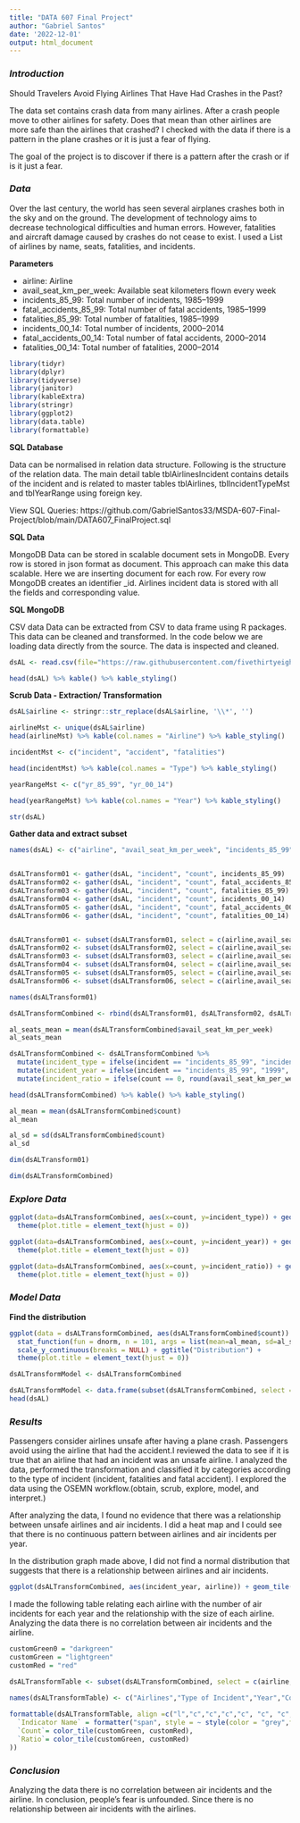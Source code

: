 ---
title: "DATA 607 Final Project"
author: "Gabriel Santos"
date: '2022-12-01'
output: html_document
---

### *Introduction*

Should Travelers Avoid Flying Airlines That Have Had Crashes in the Past?

The data set contains crash data from many airlines. After a crash people move to other airlines for safety. Does that mean than other airlines are more safe than the airlines that crashed? 
I checked with the data if there is a pattern in the plane crashes or it is just a fear of flying.

The goal of the project is to discover if there is a pattern after the crash or if is it just a fear.


### *Data*


Over the last century, the world has seen several airplanes crashes both in the sky and on the ground. The development of technology aims to decrease technological difficulties and human errors. However, fatalities and aircraft damage caused by crashes do not cease to exist.
I used a List of airlines by name, seats, fatalities, and incidents. 


**Parameters**

- airline: Airline 
- avail_seat_km_per_week: Available seat kilometers flown every week
- incidents_85_99: Total number of incidents, 1985–1999
- fatal_accidents_85_99: Total number of fatal accidents, 1985–1999
- fatalities_85_99: Total number of fatalities, 1985–1999
- incidents_00_14: Total number of incidents, 2000–2014
- fatal_accidents_00_14: Total number of fatal accidents, 2000–2014
- fatalities_00_14: Total number of fatalities, 2000–2014

```{r, echo=FALSE}
library(tidyr)
library(dplyr)
library(tidyverse)
library(janitor)
library(kableExtra)
library(stringr)
library(ggplot2)
library(data.table)
library(formattable)
```

**SQL Database**

Data can be normalised in relation data structure. Following is the structure of the relation data. The main detail table tblAirlinesIncident contains details of the incident and is related to master tables tblAirlines, tblIncidentTypeMst and tblYearRange using foreign key.

View SQL Queries: https://github.com/GabrielSantos33/MSDA-607-Final-Project/blob/main/DATA607_FinalProject.sql


**SQL Data**

MongoDB
Data can be stored in scalable document sets in MongoDB. Every row is stored in json format as document. This approach can make this data scalable. Here we are inserting document for each row. For every row MongoDB creates an identifier _id. Airlines incident data is stored with all the fields and corresponding value.

**SQL MongoDB**

CSV data
Data can be extracted from CSV to data frame using R packages. This data can be cleaned and transformed. In the code below we are loading data directly from the source. The data is inspected and cleaned.
```{r}
dsAL <- read.csv(file="https://raw.githubusercontent.com/fivethirtyeight/data/master/airline-safety/airline-safety.csv", header=TRUE, sep=",", stringsAsFactors=FALSE)

head(dsAL) %>% kable() %>% kable_styling()
```
**Scrub Data - Extraction/ Transformation**

```{r}
dsAL$airline <- stringr::str_replace(dsAL$airline, '\\*', '')

airlineMst <- unique(dsAL$airline)
head(airlineMst) %>% kable(col.names = "Airline") %>% kable_styling()
```

```{r}
incidentMst <- c("incident", "accident", "fatalities")

head(incidentMst) %>% kable(col.names = "Type") %>% kable_styling()

```

```{r}
yearRangeMst <- c("yr_85_99", "yr_00_14")

head(yearRangeMst) %>% kable(col.names = "Year") %>% kable_styling()
```

```{r}
str(dsAL)
```
**Gather data and extract subset**

```{r}
names(dsAL) <- c("airline", "avail_seat_km_per_week", "incidents_85_99", "fatal_accidents_85_99", "fatalities_85_99", "incidents_00_14", "fatal_accidents_00_14", "fatalities_00_14")


dsALTransform01 <- gather(dsAL, "incident", "count", incidents_85_99)
dsALTransform02 <- gather(dsAL, "incident", "count", fatal_accidents_85_99)
dsALTransform03 <- gather(dsAL, "incident", "count", fatalities_85_99)
dsALTransform04 <- gather(dsAL, "incident", "count", incidents_00_14)
dsALTransform05 <- gather(dsAL, "incident", "count", fatal_accidents_00_14)
dsALTransform06 <- gather(dsAL, "incident", "count", fatalities_00_14)


dsALTransform01 <- subset(dsALTransform01, select = c(airline,avail_seat_km_per_week,incident,count) )
dsALTransform02 <- subset(dsALTransform02, select = c(airline,avail_seat_km_per_week,incident,count) )
dsALTransform03 <- subset(dsALTransform03, select = c(airline,avail_seat_km_per_week,incident,count) )
dsALTransform04 <- subset(dsALTransform04, select = c(airline,avail_seat_km_per_week,incident,count) )
dsALTransform05 <- subset(dsALTransform05, select = c(airline,avail_seat_km_per_week,incident,count) )
dsALTransform06 <- subset(dsALTransform06, select = c(airline,avail_seat_km_per_week,incident,count) )

names(dsALTransform01)
```

```{r}

dsALTransformCombined <- rbind(dsALTransform01, dsALTransform02, dsALTransform03, dsALTransform04, dsALTransform05, dsALTransform06)

al_seats_mean = mean(dsALTransformCombined$avail_seat_km_per_week)
al_seats_mean
```

```{r}
dsALTransformCombined <- dsALTransformCombined %>% 
  mutate(incident_type = ifelse(incident == "incidents_85_99", "incident", ifelse(incident == "fatal_accidents_85_99", "fatal_accident", ifelse(incident == "fatalities_85_99", "fatalities", ifelse(incident == "incidents_00_14", "incident", ifelse(incident == "fatal_accidents_00_14", "fatal_accident", ifelse(incident == "fatalities_00_14", "fatalities", ""))))))) %>% 
  mutate(incident_year = ifelse(incident == "incidents_85_99", "1999", ifelse(incident == "fatal_accidents_85_99", "1999", ifelse(incident == "fatalities_85_99", "1999", ifelse(incident == "incidents_00_14", "2014", ifelse(incident == "fatal_accidents_00_14", "2014", ifelse(incident == "fatalities_00_14", "2014", ""))))))) %>% 
  mutate(incident_ratio = ifelse(count == 0, round(avail_seat_km_per_week/1000000, 0), round((avail_seat_km_per_week/1000000)/count, 0) ))

head(dsALTransformCombined) %>% kable() %>% kable_styling()
```

```{r}
al_mean = mean(dsALTransformCombined$count)
al_mean
```

```{r}
al_sd = sd(dsALTransformCombined$count)
al_sd
```

```{r}
dim(dsALTransform01)
```

```{r}
dim(dsALTransformCombined)
```
### *Explore Data*

```{r}
ggplot(data=dsALTransformCombined, aes(x=count, y=incident_type)) + geom_point(aes(count, incident_type), color = "blue") + ylab("Type Incident") + xlab("Count") + ggtitle("Type of air incident vs Count") +
  theme(plot.title = element_text(hjust = 0))
```

```{r}
ggplot(data=dsALTransformCombined, aes(x=count, y=incident_year)) + geom_point(aes(count, incident_year), color = "blue") + ylab("Year Incident") + xlab("Count") + ggtitle("Year of incident vs Count") +
  theme(plot.title = element_text(hjust = 0))
```

```{r}
ggplot(data=dsALTransformCombined, aes(x=count, y=incident_ratio)) + geom_line(aes(size=incident_ratio), color = "blue") + ylab("Incident Ratio") + xlab("Count") + ggtitle("Incident Ratio vs Count") +
  theme(plot.title = element_text(hjust = 0))
```
### *Model Data*

**Find the distribution**

```{r}

ggplot(data = dsALTransformCombined, aes(dsALTransformCombined$count)) +
  stat_function(fun = dnorm, n = 101, args = list(mean=al_mean, sd=al_sd), color = 'blue') + ylab("") + xlab("Count") +
  scale_y_continuous(breaks = NULL) + ggtitle("Distribution") +
  theme(plot.title = element_text(hjust = 0))
```

```{r}
dsALTransformModel <- dsALTransformCombined

dsALTransformModel <- data.frame(subset(dsALTransformCombined, select = c(airline,incident_type,count)))
head(dsAL)
```

### *Results*

Passengers consider airlines unsafe after having a plane crash. Passengers avoid using the airline that had the accident.I reviewed the data to see if it is true that an airline that had an incident was an unsafe airline. I analyzed the data, performed the transformation and classified it by categories according to the type of incident (incident, fatalities and fatal accident). I explored the data using the OSEMN workflow.(obtain, scrub, explore, model, and interpret.)

After analyzing the data, I found no evidence that there was a relationship between unsafe airlines and air incidents. I did a heat map and I could see that there is no continuous pattern between airlines and air incidents per year.

In the distribution graph made above, I did not find a normal distribution that suggests that there is a relationship between airlines and air incidents.



```{r}
ggplot(dsALTransformCombined, aes(incident_year, airline)) + geom_tile(aes(fill = count), colour = "white") + scale_fill_gradient(low = "white", high = "darkblue") + theme(text = element_text(size=7), axis.text.x = element_text(angle=90, hjust=1)) + ylab("Airlines") + xlab("Incident Year") + ggtitle("Incidence per Year", subtitle = "Heat map") + theme(plot.title = element_text(hjust = 0))
```
I made the following table relating each airline with the number of air incidents for each year and the relationship with the size of each airline. Analyzing the data there is no correlation between air incidents and the airline.



```{r}
customGreen0 = "darkgreen"
customGreen = "lightgreen"
customRed = "red"

dsALTransformTable <- subset(dsALTransformCombined, select = c(airline,incident_type,incident_year,count,incident_ratio))

names(dsALTransformTable) <- c("Airlines","Type of Incident","Year","Count","Ratio")
  
formattable(dsALTransformTable, align =c("l","c","c","c","c", "c", "c", "c", "r"), list(
  `Indicator Name` = formatter("span", style = ~ style(color = "grey",font.weight = "bold")), 
  `Count`= color_tile(customGreen, customRed),
  `Ratio`= color_tile(customGreen, customRed)
))
```

### *Conclusion*

Analyzing the data there is no correlation between air incidents and the airline. In conclusion, people's fear is unfounded. Since there is no relationship between air incidents with the airlines.

